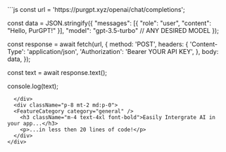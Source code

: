 
<div className="flex items-center justify-center h-full relative">
  <div className="m-0 absolute top-0 -z-10 left-0 opacity-[.30] nx-border-black nx-border-opacity-[0.04] nx-bg-opacity-[0.03] nx-bg-black nx-break-words nx-rounded-md nx-border nx-py-0.5 nx-px-[.25em] nx-text-[.9em] dark:nx-border-white/0 dark:bg-white/0" style={{textAlign: 'left'}}>
```js
const url = 'https://purgpt.xyz/openai/chat/completions';
 
const data = JSON.stringify({
    "messages": [{ "role": "user", "content": "Hello, PurGPT!" }],
    "model": "gpt-3.5-turbo" // ANY DESIRED MODEL
});
 
const response = await fetch(url, {
    method: 'POST',
    headers: {
        'Content-Type': 'application/json',
        'Authorization': 'Bearer YOUR API KEY',
    },
    body: data,
});
 
const text = await response.text();
 
console.log(text);
```
  </div>
  <div className="p-8 mt-2 md:p-0">
  <FeatureCategory category="general" />
    <h3 className="m-4 text-4xl font-bold">Easily Intergrate AI in your app...</h3>
    <p>...in less then 20 lines of code!</p>
  </div>
</div>